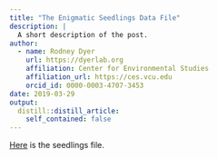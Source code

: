 ```yaml
---
title: "The Enigmatic Seedlings Data File"
description: |
  A short description of the post.
author:
  - name: Rodney Dyer
    url: https://dyerlab.org
    affiliation: Center for Environmental Studies
    affiliation_url: https://ces.vcu.edu
    orcid_id: 0000-0003-4707-3453
date: 2019-03-29
output:
  distill::distill_article:
    self_contained: false
---
```






[Here](https://drive.google.com/file/d/1_SMPw4yij0ySdR2XRvaZqXXUduzbwuwg/view?usp=sharing) is the seedlings file.
 
 
 
